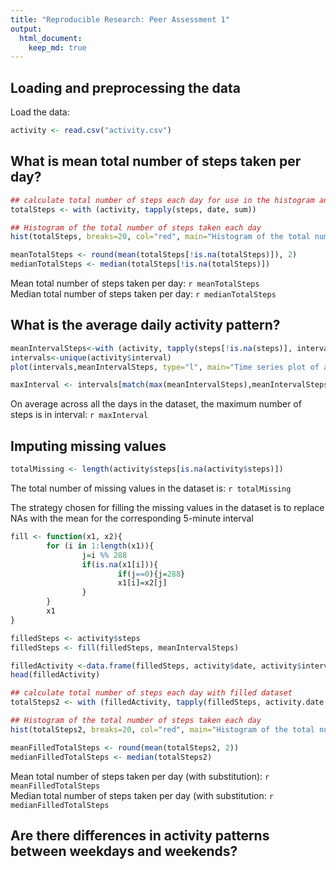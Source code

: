 ```yaml
---
title: "Reproducible Research: Peer Assessment 1"
output: 
  html_document:
    keep_md: true
---
```



## Loading and preprocessing the data

Load the data:
```r
activity <- read.csv("activity.csv")
```



## What is mean total number of steps taken per day?

```r
## calculate total number of steps each day for use in the histogram and the calculations of mean and median after
totalSteps <- with (activity, tapply(steps, date, sum))

## Histogram of the total number of steps taken each day
hist(totalSteps, breaks=20, col="red", main="Histogram of the total number of steps taken each day", xlab="Number of steps")
```

```r
meanTotalSteps <- round(mean(totalSteps[!is.na(totalSteps)]), 2)
medianTotalSteps <- median(totalSteps[!is.na(totalSteps)])
```

Mean total number of steps taken per day:       `r meanTotalSteps`  
Median total number of steps taken per day:     `r medianTotalSteps`



## What is the average daily activity pattern?
```r
meanIntervalSteps<-with (activity, tapply(steps[!is.na(steps)], interval[!is.na(steps)], mean))
intervals<-unique(activity$interval)
plot(intervals,meanIntervalSteps, type="l", main="Time series plot of average steps for each 5 minute interval", xlab="Time intervals", ylab="Average number of steps")
```

```r
maxInterval <- intervals[match(max(meanIntervalSteps),meanIntervalSteps)]
```

On average across all the days in the dataset, the maximum number of steps is in interval:      `r maxInterval`



## Imputing missing values
```r
totalMissing <- length(activity$steps[is.na(activity$steps)])
```

The total number of missing values in the dataset is:   `r totalMissing`


The strategy chosen for filling the missing values in the dataset is to replace NAs with the mean for the corresponding 5-minute interval

```r
fill <- function(x1, x2){
        for (i in 1:length(x1)){
                j=i %% 288
                if(is.na(x1[i])){
                        if(j==0){j=288}
                        x1[i]=x2[j]
                }
        }
        x1
}

filledSteps <- activity$steps
filledSteps <- fill(filledSteps, meanIntervalSteps)

filledActivity <-data.frame(filledSteps, activity$date, activity$interval)
head(filledActivity)

```

```r
## calculate total number of steps each day with filled dataset
totalSteps2 <- with (filledActivity, tapply(filledSteps, activity.date, sum))

## Histogram of the total number of steps taken each day
hist(totalSteps2, breaks=20, col="red", main="Histogram of the total number of steps (with substitution)", xlab="Number of steps")
```

```r
meanFilledTotalSteps <- round(mean(totalSteps2, 2))
medianFilledTotalSteps <- median(totalSteps2)
```

Mean total number of steps taken per day (with substitution):       `r meanFilledTotalSteps`  
Median total number of steps taken per day (with substitution:     `r medianFilledTotalSteps`





## Are there differences in activity patterns between weekdays and weekends?
